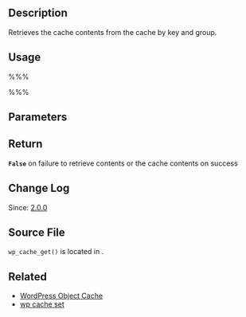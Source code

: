 == Description ==
Retrieves the cache contents from the cache by key and group.

== Usage ==
%%%<?php wp_cache_get( $key, $group, $force, $found ); ?>%%%

== Parameters ==
{{Parameter|$key|int/string|the key to indicate the value.}}
{{Parameter|$group|string| this is a way of grouping data within the cache. Allows you to use the same key across different groups.|optional}}
{{Parameter|$force|boolean|Whether to force an update of the local cache from the persistent cache (default is false)|optional|false}}
{{Parameter|$found|&boolean|Whether key was found in the cache. Disambiguates a return of false, a storable value|optional}}

==Return==
<tt><b>False</b></tt> on failure to retrieve contents or the cache contents on success

== Change Log ==

Since: [[Version 2.0|2.0.0]]

== Source File ==
<tt>wp_cache_get()</tt> is located in {{Trac|wp-includes/cache.php}}.

== Related ==
* [[Class Reference/WP Object Cache|WordPress Object Cache]]
* [[Function Reference/wp cache set|wp cache set]]

{{Tag Footer}}

{{Copyedit}}